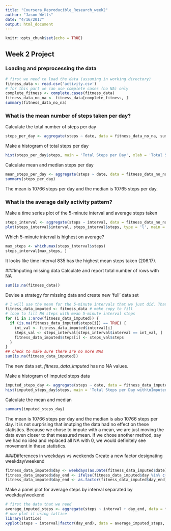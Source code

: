 ```yaml
---
title: "Coursera_Reproducible_Research_week2"
author: "Jason Wells"
date: "4/16/2017"
output: html_document
---
```


```r
knitr::opts_chunk$set(echo = TRUE)
```

## Week 2 Project
### Loading and preprocessing the data
```r
# first we need to load the data (assuming in working directory)
fitness_data <- read.csv('activity.csv')
# for this part we can use complete cases (no NA) only
complete_fitness <- complete.cases(fitness_data)
fitness_data_no_na <- fitness_data[complete_fitness, ]
summary(fitness_data_no_na)
```

### What is the mean number of steps taken per day?
Calculate the total number of steps per day
```r
steps_per_day <- aggregate(steps ~ date, data = fitness_data_no_na, sum)
```

Make a histogram of total steps per day
```r
hist(steps_per_day$steps, main = 'Total Steps per Day', xlab = 'Total Steps per Day')
```

Calculate mean and median steps per day
```r
mean_steps_per_day <- aggregate(steps ~ date, data = fitness_data_no_na, mean)
summary(steps_per_day)
```

The mean is 10766 steps per day and the median is 10765 steps per day.


### What is the average daily activity pattern?
Make a time series plot of the 5-minute interval and average steps taken
```r
steps_interval <- aggregate(steps ~ interval, data = fitness_data_no_na, mean)
plot(steps_interval$interval, steps_interval$steps, type = 'l', main = 'Average Steps for Every Day', xlab = 'Time Interval', ylab = 'Mean Steps Taken')
```

Which 5-minute interval is highest on average?
```r
max_steps <- which.max(steps_interval$steps)
steps_interval[max_steps, ]
```
It looks like time interval 835 has the highest mean steps taken (206.17).

###Imputing missing data
Calculate and report total number of rows with NA
```r
sum(is.na(fitness_data))
```

Devise a strategy for missing data and create new 'full' data set
```r
# I will use the mean for the 5-minute intervals that we just did. That seems a little more specific than mean/median per day
fitness_data_imputed <- fitness_data # make copy to fill
# loop to fill NA steps with mean 5-minute interval steps
for (i in 1:nrow(fitness_data_imputed)) {
  if (is.na(fitness_data_imputed$steps[i]) == TRUE) {
    int_val <- fitness_data_imputed$interval[i]
    steps_val <- steps_interval[steps_interval$interval == int_val, ]
    fitness_data_imputed$steps[i] <- steps_val$steps
  }
}
## check to make sure there are no more NAs
sum(is.na(fitness_data_imputed))
```

The new data set, *fitness_data_imputed* has no NA values.

Make a histogram of imputed steps data
```r
imputed_steps_day <- aggregate(steps ~ date, data = fitness_data_imputed, sum)
hist(imputed_steps_day$steps, main = 'Total Steps per Day with\nImputed Data', xlab = 'Total Steps per Day')
```

Calculate the mean and median
```r
summary(imputed_steps_day)
```

The mean is 10766 steps per day and the median is also 10766 steps per day. It is not surprising that imutping the data had no effect on these statistics. Because we chose to impute with a mean, we are just moving the data even closer to that measured mean. If we chose another method, say we had no idea and replaced all NA with 0, we would definitely see movement in these statistics.

###Differences in weekdays vs weekends
Create a new factor designating weekday/weekend
```r
fitness_data_imputed$day <- weekdays(as.Date(fitness_data_imputed$date))
fitness_data_imputed$day_end <- ifelse(fitness_data_imputed$day %in% c('Saturday', 'Sunday'), 'weekend', 'weekday')
fitness_data_imputed$day_end <- as.factor(fitness_data_imputed$day_end)
```

Make a panel plot for average steps by interval separated by weekday/weekend
```r
# first the data that we need
average_imputed_steps <- aggregate(steps ~ interval + day_end, data = fitness_data_imputed, mean)
# now plot it using lattice
library(lattice)
xyplot(steps ~ interval|factor(day_end), data = average_imputed_steps, type = 'l', layout = c(1,2), col = 'dodgerblue', ylab = 'Number of Steps', xlab = 'Time Interval')
```
